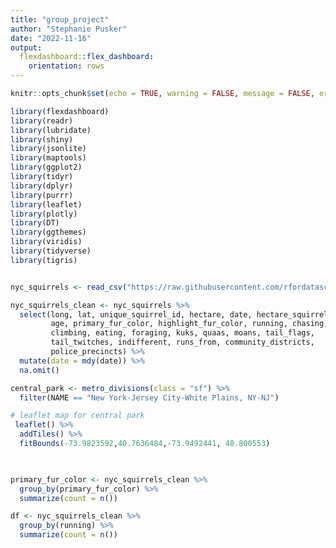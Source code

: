 ```yaml
---
title: "group_project"
author: "Stephanie Pusker"
date: "2022-11-16"
output: 
  flexdashboard::flex_dashboard:
    orientation: rows
---
```


```r
knitr::opts_chunk$set(echo = TRUE, warning = FALSE, message = FALSE, error = FALSE)
```

```r
library(flexdashboard)
library(readr)
library(lubridate)
library(shiny)
library(jsonlite)
library(maptools)
library(ggplot2)
library(tidyr)
library(dplyr)
library(purrr)
library(leaflet)
library(plotly)
library(DT)
library(ggthemes)
library(viridis)
library(tidyverse)
library(tigris)


nyc_squirrels <- read_csv("https://raw.githubusercontent.com/rfordatascience/tidytuesday/master/data/2019/2019-10-29/nyc_squirrels.csv")

nyc_squirrels_clean <- nyc_squirrels %>% 
  select(long, lat, unique_squirrel_id, hectare, date, hectare_squirrel_number,
         age, primary_fur_color, highlight_fur_color, running, chasing,
         climbing, eating, foraging, kuks, quaas, moans, tail_flags,
         tail_twitches, indifferent, runs_from, community_districts,
         police_precincts) %>% 
  mutate(date = mdy(date)) %>% 
  na.omit()

```



```r

central_park <- metro_divisions(class = "sf") %>% 
  filter(NAME == "New York-Jersey City-White Plains, NY-NJ")

# leaflet map for central park
 leaflet() %>% 
  addTiles() %>% 
  fitBounds(-73.9823592,40.7636484,-73.9492441, 40.800553)

 
```

```r
primary_fur_color <- nyc_squirrels_clean %>%
  group_by(primary_fur_color) %>% 
  summarize(count = n())

df <- nyc_squirrels_clean %>%
  group_by(running) %>% 
  summarize(count = n())


```

